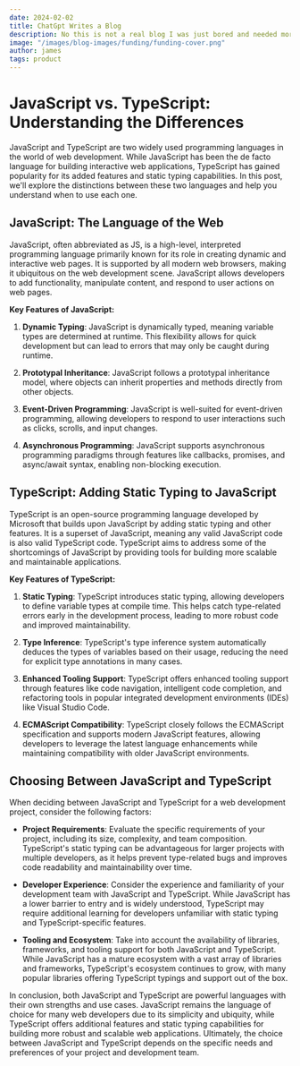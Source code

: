 ```yaml
---
date: 2024-02-02
title: ChatGpt Writes a Blog
description: No this is not a real blog I was just bored and needed more content.
image: "/images/blog-images/funding/funding-cover.png"
author: james
tags: product
---
```


# JavaScript vs. TypeScript: Understanding the Differences

JavaScript and TypeScript are two widely used programming languages in the world of web development. While JavaScript has been the de facto language for building interactive web applications, TypeScript has gained popularity for its added features and static typing capabilities. In this post, we'll explore the distinctions between these two languages and help you understand when to use each one.

## JavaScript: The Language of the Web

JavaScript, often abbreviated as JS, is a high-level, interpreted programming language primarily known for its role in creating dynamic and interactive web pages. It is supported by all modern web browsers, making it ubiquitous on the web development scene. JavaScript allows developers to add functionality, manipulate content, and respond to user actions on web pages.

**Key Features of JavaScript:**

1. **Dynamic Typing**: JavaScript is dynamically typed, meaning variable types are determined at runtime. This flexibility allows for quick development but can lead to errors that may only be caught during runtime.

2. **Prototypal Inheritance**: JavaScript follows a prototypal inheritance model, where objects can inherit properties and methods directly from other objects.

3. **Event-Driven Programming**: JavaScript is well-suited for event-driven programming, allowing developers to respond to user interactions such as clicks, scrolls, and input changes.

4. **Asynchronous Programming**: JavaScript supports asynchronous programming paradigms through features like callbacks, promises, and async/await syntax, enabling non-blocking execution.

## TypeScript: Adding Static Typing to JavaScript

TypeScript is an open-source programming language developed by Microsoft that builds upon JavaScript by adding static typing and other features. It is a superset of JavaScript, meaning any valid JavaScript code is also valid TypeScript code. TypeScript aims to address some of the shortcomings of JavaScript by providing tools for building more scalable and maintainable applications.

**Key Features of TypeScript:**

1. **Static Typing**: TypeScript introduces static typing, allowing developers to define variable types at compile time. This helps catch type-related errors early in the development process, leading to more robust code and improved maintainability.

2. **Type Inference**: TypeScript's type inference system automatically deduces the types of variables based on their usage, reducing the need for explicit type annotations in many cases.

3. **Enhanced Tooling Support**: TypeScript offers enhanced tooling support through features like code navigation, intelligent code completion, and refactoring tools in popular integrated development environments (IDEs) like Visual Studio Code.

4. **ECMAScript Compatibility**: TypeScript closely follows the ECMAScript specification and supports modern JavaScript features, allowing developers to leverage the latest language enhancements while maintaining compatibility with older JavaScript environments.

## Choosing Between JavaScript and TypeScript

When deciding between JavaScript and TypeScript for a web development project, consider the following factors:

- **Project Requirements**: Evaluate the specific requirements of your project, including its size, complexity, and team composition. TypeScript's static typing can be advantageous for larger projects with multiple developers, as it helps prevent type-related bugs and improves code readability and maintainability over time.

- **Developer Experience**: Consider the experience and familiarity of your development team with JavaScript and TypeScript. While JavaScript has a lower barrier to entry and is widely understood, TypeScript may require additional learning for developers unfamiliar with static typing and TypeScript-specific features.

- **Tooling and Ecosystem**: Take into account the availability of libraries, frameworks, and tooling support for both JavaScript and TypeScript. While JavaScript has a mature ecosystem with a vast array of libraries and frameworks, TypeScript's ecosystem continues to grow, with many popular libraries offering TypeScript typings and support out of the box.

In conclusion, both JavaScript and TypeScript are powerful languages with their own strengths and use cases. JavaScript remains the language of choice for many web developers due to its simplicity and ubiquity, while TypeScript offers additional features and static typing capabilities for building more robust and scalable web applications. Ultimately, the choice between JavaScript and TypeScript depends on the specific needs and preferences of your project and development team.
